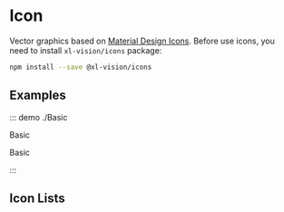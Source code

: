 
# Icon

Vector graphics based on [Material Design Icons](https://github.com/google/material-design-icons). Before use icons, you need to install `xl-vision/icons` package:

```bash
npm install --save @xl-vision/icons
```

## Examples

::: demo ./Basic

Basic

Basic

:::

## Icon Lists

<IconSearch />
